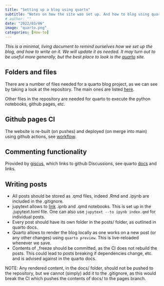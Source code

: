 ```yaml
---
title: "Setting up a blog using quarto"
subtitle: "Notes on how the site was set up. And how to blog using quarto."
# author: ""
date: "2022/03/06"
image: "quarto.png"
categories: [How-to]
---
```


_This is a minimal, living document to remind ourselves how we set up the blog, and how to write on it. We will update it as needed. It may turn out to be useful more generally, but the best place to look is the [quarto](https://quarto.org/) site._

## Folders and files

There are a number of files needed for a quarto blog project, as we can see by taking a look at the repository. The main ones are listed [here](https://quarto.org/docs/websites/website-blog.html#blog-projects).

Other files in the repository are needed for quarto to execute the python notebooks, github pages, etc.

## Github pages CI

The website is re-built (on pushes) and deployed (on merge into main) using github actions, see [workflow](https://github.com/bs-ds/blog/blob/main/.github/workflows/ci.yaml).

## Commenting functionality

Provided by [giscus](https://giscus.app/), which links to github Discussions, see quarto [docs](https://quarto.org/docs/output-formats/html-basics.html#commenting) and links.

## Writing posts

- All posts should be stored as .qmd files, indeed .Rmd and .ipynb are included in the .gitignore.
- jupytext allows to [link](https://jupytext.readthedocs.io/en/latest/formats.html#quarto) .ipnb and .qmd notebooks. This is set up in the .jupytext.toml file. One can also use `jupytext --to ipynb index.qmd` for individual posts.
- Every post should have its own folder in the posts/ folder, as outlined in quarto docs.
- Quarto allows to render the blog locally as one works on a new post (or any other changes) using `quarto preview`. This is live-reloaded whenever we save.
- Contents of _freeze should be committed, as the CI does not rebuild the posts. This could lead to posts breaking if dependencies change, etc. and is advised against in the quarto docs.

NOTE: Any rendered content, in the docs/ folder, should not be pushed to the repository, but we cannot (simply) add it to the .gitignore, as this would break the CI which pushes the contents of docs/ to the pages branch.
